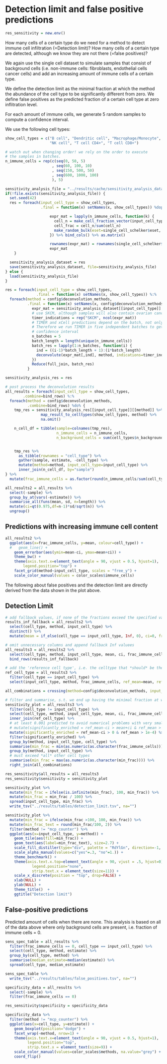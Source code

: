 # Detection limit and false positive predictions
```r
res_sensitivity = new.env()
```

How many cells of a certain type do we need for a method to detect immune cell infiltration (=Detection limit)?
How many cells of a certain type are detected, although we know they are not there (=false positives)?

We again use the single cell dataset to simulate samples that consist of background cells
(i.e. non-immune cells: fibroblasts, endothelial cells cancer cells) and add an increasing amount
of immune cells of a certain type.

We define the detection limit as the minimal fraction at which the method the abundance of the cell type to
be significantly different from zero. We define false positives as the predicted fraction of a certain cell type
at zero inflitration level.

For each amount of immune cells, we generate 5 random samples to compute a confidence interval.

We use the following cell types:
```r
show_cell_types = c("B cell", "Dendritic cell", "Macrophage/Monocyte",
                    "NK cell", "T cell CD4+", "T cell CD8+")
```

```r
# watch out when changing order! we rely on the order to execute
# the samples in batches. 
n_immune_cells = rep(c(seq(0, 50, 5)
                     , seq(60, 100, 10)
                     , seq(150, 500, 50)
                     , seq(600, 1000, 100)
                     ), 5)
```


```r
sensitivity_analysis_file = "../results/cache/sensitivity_analysis_dataset.rda"
if(!file.exists(sensitivity_analysis_file)) {
  set.seed(42)
  res = foreach(input_cell_type = show_cell_types,
                .final = function(x) setNames(x, show_cell_types)) %dopar% {

                    expr_mat = lapply(n_immune_cells, function(k) {
                      cell_n = make_cell_fraction_vector(input_cell_type, k)
                      cell_frac = cell_n/sum(cell_n)
                      make_random_bulk(eset=single_cell_schelker$eset, cell_fractions = cell_frac, n_cells = sum(cell_n))
                    }) %>% bind_cols() %>% as.matrix()

                    rownames(expr_mat) = rownames(single_cell_schelker$eset %>% exprs())
                    expr_mat
    }

  sensitivity_analysis_dataset = res
  save(sensitivity_analysis_dataset, file=sensitivity_analysis_file)
} else {
  load(sensitivity_analysis_file)
}
```

```r
res = foreach(input_cell_type = show_cell_types,
              .final = function(x) setNames(x, show_cell_types)) %:%
  foreach(method = config$deconvolution_methods,
          .final = function(x) setNames(x, config$deconvolution_methods)) %dopar% {
            expr_mat = sensitivity_analysis_dataset[[input_cell_type]]
            # use SKCM, although samples will also contain ovarian cancer acsites cells.
            timer_indications = rep("SKCM", ncol(expr_mat))
            # TIMER and xCell predictions depend on the batch, not only on the samplese.
            # Therefore we run TIMER in five independent batches to get a better estimate of the
            # confidence interval
            n_batches = 5
            batch_length = length(unique(n_immune_cells))
            batch_res = lapply(1:n_batches, function(i) {
              ind = ((i-1)*batch_length + 1):(i*batch_length)
              deconvolute(expr_mat[,ind], method, indications=timer_indications[ind]) 
            })
            Reduce(full_join, batch_res) 
          }

sensitivity_analysis_res = res
```

```r
# post process the deconvolution results
all_results = foreach(input_cell_type = show_cell_types,
        .combine=bind_rows) %:%
  foreach(method = config$deconvolution_methods,
          .combine=bind_rows) %do% {
    tmp_res = sensitivity_analysis_res[[input_cell_type]][[method]] %>%
                map_result_to_celltypes(show_cell_types, method) %>%
                na.omit()

    n_cell_df = tibble(sample=colnames(tmp_res),
                       n_immune_cells = n_immune_cells,
                       n_background_cells = sum(cell_types$n_background_cells))


    tmp_res %>%
      as_tibble(rownames = "cell_type") %>%
      gather(sample, estimate, -cell_type) %>%
      mutate(method=method, input_cell_type=input_cell_type) %>%
      inner_join(n_cell_df, by="sample")
} %>%
  mutate(frac_immune_cells = as.factor(round(n_immune_cells/sum(cell_types$n_background_cells) * 100, 2)))

all_results2 = all_results %>%
  select(-sample) %>%
  group_by_at(vars(-estimate)) %>%
  summarise_all(funs(mean, sd, n=length)) %>%
  mutate(ci=qt(0.975,df=n-1)*sd/sqrt(n)) %>%
  ungroup()
```

## Predictions with increasing immune cell content
```r
all_results2 %>%
  ggplot(aes(x=frac_immune_cells, y=mean, colour=cell_type)) +
  #   geom_line() +
    geom_errorbar(aes(ymin=mean-ci, ymax=mean+ci)) +
    theme_bw() +
    theme(axis.text.x=element_text(angle = 90, vjust = 0.5, hjust=1),
        legend.position="top") +
    facet_grid(method~input_cell_type, scales = "free_y") +
    scale_color_manual(values = color_scales$immune_cells)
```

The following about false positives and the detection limit are directly
derived from the data shown in the plot above.

## Detection Limit

```r
# add fallback values, if none of the fractions exceed the specified value
results_inf_fallback = all_results2 %>%
  select(cell_type, method, input_cell_type) %>%
  distinct() %>%
  mutate(mean = if_else(cell_type == input_cell_type, Inf, 0), ci=0, frac_immune_cells = as.factor(Inf))

# omit unnecessary columns and append fallback Inf valuees
all_results3 = all_results2 %>%
  select(cell_type, method, input_cell_type, mean, ci, frac_immune_cells) %>%
  bind_rows(results_inf_fallback)

# add the 'reference cell type', i.e. the celltype that *should* be there as an additional column
ref_cell_type = all_results3 %>%
  filter(cell_type == input_cell_type) %>%
  select(input_cell_type, method, frac_immune_cells, ref_mean=mean, ref_ci=ci)

all_combinations = crossing(method=config$deconvolution_methods, input_cell_type=show_cell_types)

# filter and summarise, s.t. we end up having the minimal fraction at which the celltype is distinguishable from the others
sensitivity_plot = all_results3 %>%
  filter(cell_type != input_cell_type) %>%
  select(cell_type, method, input_cell_type, mean, ci, frac_immune_cells) %>%
  inner_join(ref_cell_type) %>%
  # at least 0.001 predicted to avoid numerical problems with very small values (-> xCell).
  # mutate(significantly_enriched = ref_mean-ci > mean+ci & ref_mean > 1e-3) %>%
  mutate(significantly_enriched = ref_mean-ci > 0 & ref_mean > 1e-4) %>%
  filter(significantly_enriched) %>%
  group_by(method, input_cell_type, cell_type) %>%
  summarise(min_frac = min(as.numeric(as.character(frac_immune_cells)))) %>%
  group_by(method, input_cell_type) %>%
  # must exceed *all* other cell types
  summarise(min_frac = max(as.numeric(as.character(min_frac)))) %>%
  right_join(all_combinations)

res_sensitivity$all_results = all_results3
res_sensitivity$sensitivity = sensitivity_plot
```

```r
sensitivity_plot %>%
  mutate(min_frac = ifelse(is.infinite(min_frac), 100, min_frac)) %>%
  mutate(min_frac = min_frac / 100) %>%
  spread(input_cell_type, min_frac) %>%
  write_tsv("../results/tables/detection_limit.tsv", na="")
```

```r
sensitivity_plot %>%
  mutate(min_frac = ifelse(min_frac >100, 100, min_frac)) %>%
  mutate(min_frac_text = round(min_frac/100, 2)) %>%
  filter(method != "mcp_counter") %>%
  ggplot(aes(x=input_cell_type, y=method)) +
    geom_tile(aes(fill=min_frac)) +
    geom_text(aes(label=min_frac_text), size=2.7) +
    scale_fill_distiller(type="div", palette = "RdYlGn", direction=-1, values=c(0, .02, .1, 1)) +
    scale_alpha_manual(values=c("yes"=.3, "no"=1.)) +
    theme_benchmark() +
    theme(axis.text.x.top=element_text(angle = 90, vjust = .5, hjust=0),
            legend.position="none",
            strip.text.x = element_text(size=11)) +
    scale_x_discrete(position = "top", drop=FALSE) +
    xlab(NULL) +
    ylab(NULL) +
    theme_title()  +
    ggtitle("Detection limit")

```


## False-positive predictions

Predicted amount of cells when there are none.
This analysis is based on all of the data above where only background cells are present, i.e. fraction of immune cells = 0.

```r
sens_spec_table = all_results %>%
  filter(frac_immune_cells == 0, cell_type == input_cell_type) %>%
  select(cell_type, method, estimate) %>%
  group_by(cell_type, method) %>%
  summarise(median_estimate=median(estimate)) %>%
  spread(cell_type, median_estimate)

sens_spec_table %>%
  write_tsv("../results/tables/false_positives.tsv", na="")
```

```r
specificity_data = all_results %>%
  select(-sample) %>%
  filter(frac_immune_cells == 0) 

res_sensitivity$specificity = specificity_data
```

```r
specificity_data %>%
  filter(method != "mcp_counter") %>% 
  ggplot(aes(x=cell_type, y=estimate)) +
    geom_boxplot(position="dodge") +
    facet_wrap(~method, nrow=1) +
    theme(axis.text.x=element_text(angle = 90, vjust = 0.5, hjust=1),
          legend.position="top",
          strip.text.x = element_text(size=9)) +
    scale_color_manual(values=color_scales$methods, na.value="grey") +
    coord_flip()
```

